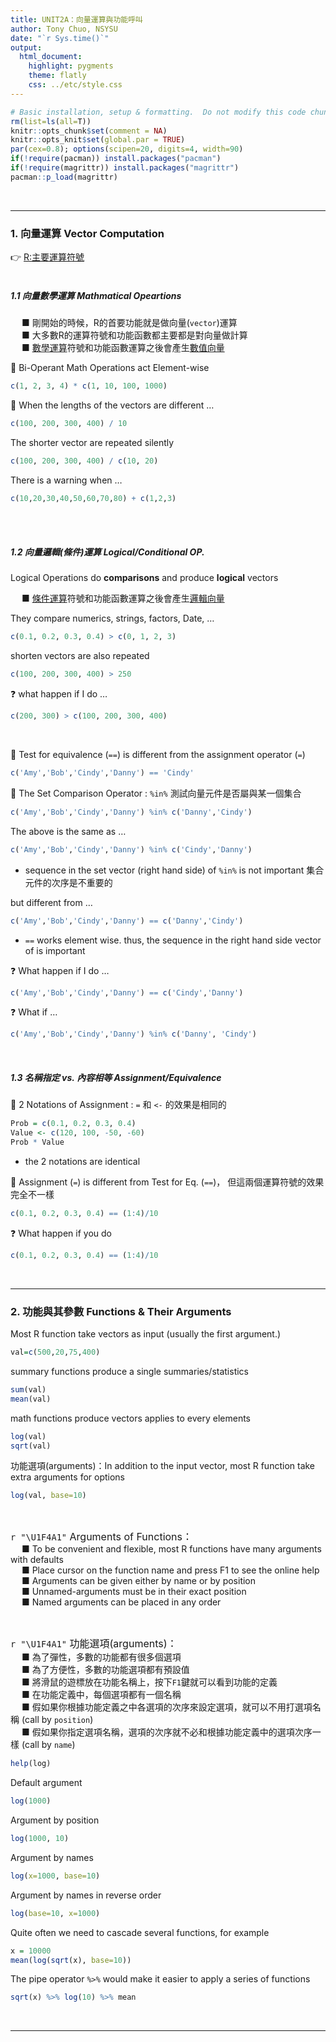 ```yaml
---
title: UNIT2A：向量運算與功能呼叫
author: Tony Chuo, NSYSU
date: "`r Sys.time()`"
output: 
  html_document:
    highlight: pygments
    theme: flatly
    css: ../etc/style.css
---
```


```r
# Basic installation, setup & formatting.  Do not modify this code chunk.  
rm(list=ls(all=T))
knitr::opts_chunk$set(comment = NA)
knitr::opts_knit$set(global.par = TRUE)
par(cex=0.8); options(scipen=20, digits=4, width=90)
if(!require(pacman)) install.packages("pacman")
if(!require(magrittr)) install.packages("magrittr")
pacman::p_load(magrittr)
```
<br><hr>

### 1. 向量運算 Vector Computation

👉 [R:主要運算符號](https://www.statmethods.net/management/operators.html)<br><br>

##### 1.1 向量數學運算 Mathmatical Opeartions

&emsp; ■ 剛開始的時候，R的首要功能就是做向量(`vector`)運算<br>
&emsp; ■ 大多數R的運算符號和功能函數都主要都是對向量做計算<br>
&emsp; ■ <u>數學運算</u>符號和功能函數運算之後會產生<u>數值向量</u><br>

🌻 Bi-Operant Math Operations act Element-wise
```r
c(1, 2, 3, 4) * c(1, 10, 100, 1000)
```

🌻 When the lengths of the vectors are different ...
```r
c(100, 200, 300, 400) / 10
```

The shorter vector are repeated silently
```r
c(100, 200, 300, 400) / c(10, 20)
```

There is a warning when ...
```r
c(10,20,30,40,50,60,70,80) + c(1,2,3)
```
<br><br>

##### 1.2 向量邏輯(條件)運算 Logical/Conditional OP.

Logical Operations do __comparisons__ and produce __logical__ vectors<br>

&emsp; ■ <u>條件運算</u>符號和功能函數運算之後會產生<u>邏輯向量</u><br>

They compare numerics, strings, factors, Date, ...
```r
c(0.1, 0.2, 0.3, 0.4) > c(0, 1, 2, 3)
```

shorten vectors are also repeated
```r
c(100, 200, 300, 400) > 250
```

❓ what happen if I do ...
```r
c(200, 300) > c(100, 200, 300, 400)
```
<br>

🌻 Test for equivalence (`==`) is different from the assignment operator (`=`)
```r
c('Amy','Bob','Cindy','Danny') == 'Cindy'
```

🌻 The Set Comparison Operator : `%in%` 測試向量元件是否屬與某一個集合
```r
c('Amy','Bob','Cindy','Danny') %in% c('Danny','Cindy')
```

The above is the same as ...
```r
c('Amy','Bob','Cindy','Danny') %in% c('Cindy','Danny')
```
+ sequence in the set vector (right hand side) of `%in%` is not important 集合元件的次序是不重要的

but different from ...
```r
c('Amy','Bob','Cindy','Danny') == c('Danny','Cindy')
```
+ `==` works element wise.  thus, the sequence in the right hand side vector of is important

❓ What happen if I do ...
```r
c('Amy','Bob','Cindy','Danny') == c('Cindy','Danny')
```

❓ What if ...
```r
c('Amy','Bob','Cindy','Danny') %in% c('Danny', 'Cindy')
```

<br>

##### 1.3 名稱指定 vs. 內容相等  Assignment/Equivalence  

🌻 2 Notations of  Assignment : `=` 和 `<-` 的效果是相同的
```r
Prob = c(0.1, 0.2, 0.3, 0.4)
Value <- c(120, 100, -50, -60)
Prob * Value
```
+ the 2 notations are identical 

🌻 Assignment (`=`) is different from Test for Eq. (`==`)， 但這兩個運算符號的效果完全不一樣  
```r
c(0.1, 0.2, 0.3, 0.4) == (1:4)/10
```

❓  What happen if you do  
```r
c(0.1, 0.2, 0.3, 0.4) == (1:4)/10
```
<br><hr>


### 2. 功能與其參數 Functions & Their Arguments

Most R function take vectors as input (usually the first argument.)<br>
```r
val=c(500,20,75,400)
```

summary functions produce a single summaries/statistics 
```r
sum(val)
mean(val)
```

math functions produce vectors applies to every elements
```r
log(val)
sqrt(val)
```

功能選項(arguments)：In addition to the input vector, most R function take extra arguments for options
```r
log(val, base=10)
```

<br><p class="wwl">
<span style="font-size:16px">`r "\U1F4A1"` Arguments of Functions：</span><br>
&emsp; ■ To be convenient and flexible, most R functions have many arguments with <z>defaults</z><br>
&emsp; ■ Place cursor on the function name and press F1 to see the online help<br>
&emsp; ■ Arguments can be given either <z>by name</z> or <z>by position</z><br>
&emsp; ■ Unnamed-arguments must be in their exact position</z><br>
&emsp; ■ Named arguments can be placed in any order</z><br>
</p class="wwl">

<br><p class="wwl">
<span style="font-size:16px">`r "\U1F4A1"` 功能選項(arguments)：</span><br>
&emsp; ■ 為了彈性，多數的功能都有很多個選項<br>
&emsp; ■ 為了方便性，多數的功能選項都有預設值<br>
&emsp; ■ 將滑鼠的遊標放在功能名稱上，按下`F1`鍵就可以看到功能的定義<br>
&emsp; ■ 在功能定義中，每個選項都有一個名稱<br>
&emsp; ■ 假如果你根據功能定義之中各選項的次序來設定選項，就可以不用打選項名稱 (call by `position`)<br>
&emsp; ■ 假如果你指定選項名稱，選項的次序就不必和根據功能定義中的選項次序一樣 (call by `name`)<br>
</p class="wwl">

```r
help(log)
```

Default argument 
```r
log(1000)
```

Argument by position
```r
log(1000, 10)
```

Argument by names
```r
log(x=1000, base=10)
```

Argument by names in reverse order
```r
log(base=10, x=1000)
```

Quite often we need to cascade several functions, for example
```r
x = 10000
mean(log(sqrt(x), base=10))
```

The <z>pipe</z> operator `%>%` would make it easier to apply a series of functions
```r
sqrt(x) %>% log(10) %>% mean
```

<br><hr>
